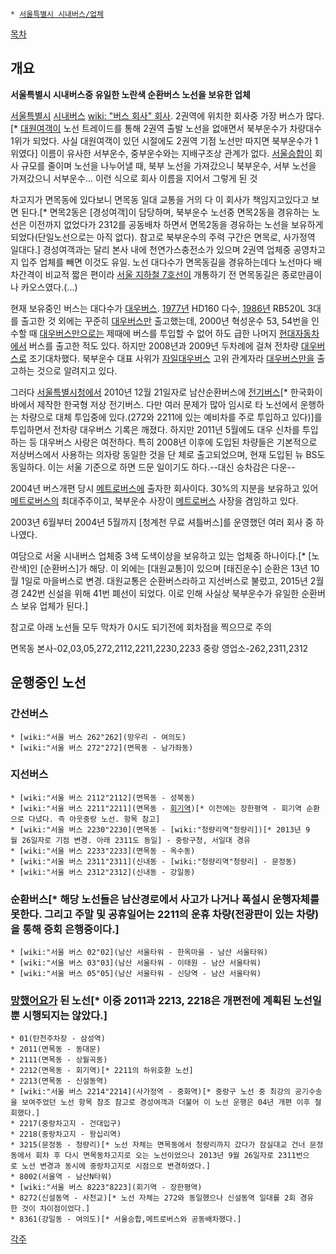  * [[서울특별시 시내버스/업체]]

[[목차]]
== 개요 ==
'''서울특별시 시내버스중 유일한 노란색 순환버스 노선을 보유한 업체'''

[[서울특별시]] [[시내버스]] [[wiki: "버스 회사" 회사]]. 2권역에 위치한 회사중 가장 버스가 많다.[* [[대원여객]]이 노선 트레이드를 통해 2권역 출발 노선을 없애면서 북부운수가 차량대수 1위가 되었다. 사실 대원여객이 있던 시절에도 2권역 기점 노선만 따지면 북부운수가 1위였다] 이름이 유사한 서부운수, 중부운수와는 지배구조상 관계가 없다. [[서울승합]]이 회사 규모를 줄이며 노선을 나누어낼 때, 북부 노선을 가져갔으니 북부운수, 서부 노선을 가져갔으니 서부운수... 이런 식으로 회사 이름을 지어서 그렇게 된 것

차고지가 면목동에 있다보니 면목동 일대 교통을 거의 다 이 회사가 책임지고있다고 보면 된다.[* 면목2동은 [경성여객]이 담당하며, 북부운수 노선중 면목2동을 경유하는 노선은 이전까지 없었다가 2312를 공동배차 하면서 면목2동을 경유하는 노선을 보유하게 되었다(단일노선으로는 아직 없다). 참고로 북부운수의 주력 구간은 면목로, 사가정역 일대다.] 경성여객과는 달리 본사 내에 천연가스충전소가 있으며 2권역 업체중 공영차고지 입주 업체를 빼면 이것도 유일. 노선 대다수가 면목동길을 경유하는데다 노선마다 배차간격이 비교적 짧은 편이라 [[서울 지하철 7호선]]이 개통하기 전 면목동길은 종로만큼이나 카오스였다.(...)

현재 보유중인 버스는 대다수가 [[대우버스]]. [[1977년]] HD160 다수, [[1986년]] RB520L 3대를 출고한 것 외에는 꾸준히 [[대우버스]]만 출고했는데, 2000년 혁성운수 53, 54번을 인수할 때 [[대우버스]]만으로는 제때에 버스를 투입할 수 없어 하도 급한 나머지 [[현대자동차]]에서 버스를 출고한 적도 있다. 하지만 2008년과 2009년 두차례에 걸쳐 전차량 [[대우버스]]로 조기대차했다. 북부운수 대표 사위가 [[자일대우버스]] 고위 관계자라 [[대우버스]]만을 출고하는 것으로 알려지고 있다.  

그러다 [[서울특별시청]]에서 2010년 12월 21일자로 남산순환버스에 [[전기버스]][* 한국화이바에서 제작한 한국형 저상 전기버스. 다만 여러 문제가 많아 임시로 타 노선에서 운행하는 차량으로 대체 투입중에 있다.(272와 2211에 있는 예비차를 주로 투입하고 있다)]를 투입하면서 전차량 대우버스 기록은 깨졌다. 하지만 2011년 5월에도 대우 신차를 투입하는 등 대우버스 사랑은 여전하다. 특히 2008년 이후에 도입된 차량들은 기본적으로 저상버스에서 사용하는 의자랑 동일한 것을 단 체로 출고되었으며, 현재 도입된 뉴 BS도 동일하다. 이는 서울 기준으로 하면 드문 일이기도 하다.--대신 승차감은 다운--

2004년 버스개편 당시 [[메트로버스]]에 출자한 회사이다. 30%의 지분을 보유하고 있어 [[메트로버스]]의 최대주주이고, 북부운수 사장이 [[메트로버스]] 사장을 겸임하고 있다.

2003년 6월부터 2004년 5월까지 [청계천 무료 셔틀버스]를 운영했던 여러 회사 중 하나였다.

여담으로 서울 시내버스 업체중 3색 도색이상을 보유하고 있는 업체중 하나이다.[* [노란색]인 [순환버스]가 해당. 이 외에는 [대원교통]이 있으며 [태진운수] 순환은 13년 10월 1일로 마을버스로 변경. 대원교통은 순환버스라하고 지선버스로 불렀고, 2015년 2월경 242번 신설을 위해 41번 폐선이 되었다. 이로 인해 사실상 북부운수가 유일한 순환버스 보유 업체가 된다.]

참고로 아래 노선들 모두 막차가 0시도 되기전에 회차점을 찍으므로 주의

면목동 본사-02,03,05,272,2112,2211,2230,2233
중랑 영업소-262,2311,2312
== 운행중인 노선 ==
=== 간선버스 ===
 * [wiki:"서울 버스 262"262](망우리 - 여의도)
 * [wiki:"서울 버스 272"272](면목동 - 남가좌동)
=== 지선버스 ===
 * [wiki:"서울 버스 2112"2112](면목동 - 성북동)
 * [wiki:"서울 버스 2211"2211](면목동 - [[회기역]])[* 이전에는 장한평역 - 회기역 순환으로 다녔다. 즉 아웃중랑 노선. 항목 참고]
 * [wiki:"서울 버스 2230"2230](면목동 - [wiki:"청량리역"청량리])[* 2013년 9월 26일자로 기점 변경. 아래 2311도 동일] - 중랑구청, 서일대 경유
 * [wiki:"서울 버스 2233"2233](면목동 - 옥수동)
 * [wiki:"서울 버스 2311"2311](신내동 - [wiki:"청량리역"청량리] - 문정동)
 * [wiki:"서울 버스 2312"2312](신내동 - 강일동)
=== 순환버스[* 해당 노선들은 남산경로에서 사고가 나거나 폭설시 운행자체를 못한다. 그리고 주말 및 공휴일어는 2211의 운휴 차량(전광판이 있는 차량)을 통해 증회 은행중이다.] ===
 * [wiki:"서울 버스 02"02](남산 서울타워 - 한옥마을 - 남산 서울타워)
 * [wiki:"서울 버스 03"03](남산 서울타워 - 이태원 - 남산 서울타워)
 * [wiki:"서울 버스 05"05](남산 서울타워 - 신당역 - 남산 서울타워)
=== [[망했어요]]가 된 노선[* 이중 2011과 2213, 2218은 개편전에 계획된 노선일뿐 시행되지는 않았다.] === 
 * 01(탄천주차장 - 삼성역)
 * 2011(면목동 - 동대문)
 * 2111(면목동 - 상월곡동)
 * 2212(면목동 - 회기역)[* 2211의 하위호환 노선]
 * 2213(면목동 - 신설동역)
 * [wiki:"서울 버스 2214"2214](사가정역 - 중화역)[* 중랑구 노선 중 최강의 공기수송을 보여주었던 노선 항목 참조 참고로 경성여객과 더불어 이 노선 운행은 04년 개편 이후 철회했다.]
 * 2217(중랑차고지 - 건대입구)
 * 2218(중랑차고지 - 왕십리역)
 * 3215(문정동 - 청량리)[* 노선 자체는 면목동에서 청량리까지 갔다가 잠실대교 건너 문정동에서 회차 후 다시 면목동차고지로 오는 노선이었으나 2013년 9월 26일자로 2311번으로 노선 변경과 동시에 중랑차고지로 시점으로 변경하였다.]
 * 8002(서울역 - 남산N타워)
 * [wiki:"서울 버스 8223"8223](회기역 - 장한평역)
 * 8272(신설동역 - 사천교)[* 노선 자체는 272와 동일했으나 신설동역 일대를 2회 경유한 것이 차이점이었다.]
 * 8361(강일동 - 여의도)[* 서울승합,메트로버스와 공동배차했다.]
[[각주]]
